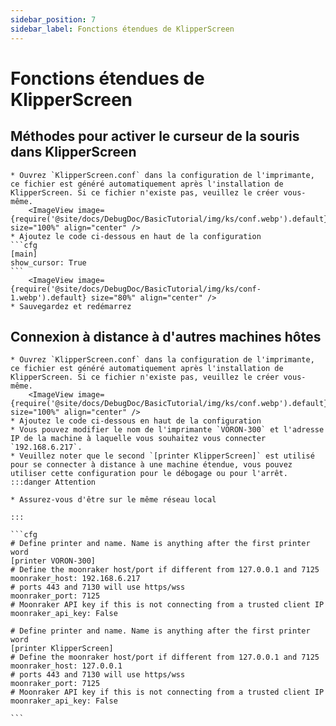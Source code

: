 ```yaml
---
sidebar_position: 7
sidebar_label: Fonctions étendues de KlipperScreen
---
```





# Fonctions étendues de KlipperScreen

## Méthodes pour activer le curseur de la souris dans KlipperScreen

    * Ouvrez `KlipperScreen.conf` dans la configuration de l'imprimante, ce fichier est généré automatiquement après l'installation de KlipperScreen. Si ce fichier n'existe pas, veuillez le créer vous-même.
        <ImageView image={require('@site/docs/DebugDoc/BasicTutorial/img/ks/conf.webp').default} size="100%" align="center" />
    * Ajoutez le code ci-dessous en haut de la configuration
    ```cfg
    [main]
    show_cursor: True
    ```
        <ImageView image={require('@site/docs/DebugDoc/BasicTutorial/img/ks/conf-1.webp').default} size="80%" align="center" />
    * Sauvegardez et redémarrez

## Connexion à distance à d'autres machines hôtes

    * Ouvrez `KlipperScreen.conf` dans la configuration de l'imprimante, ce fichier est généré automatiquement après l'installation de KlipperScreen. Si ce fichier n'existe pas, veuillez le créer vous-même.
        <ImageView image={require('@site/docs/DebugDoc/BasicTutorial/img/ks/conf.webp').default} size="100%" align="center" />
    * Ajoutez le code ci-dessous en haut de la configuration
    * Vous pouvez modifier le nom de l'imprimante `VORON-300` et l'adresse IP de la machine à laquelle vous souhaitez vous connecter `192.168.6.217`.
    * Veuillez noter que le second `[printer KlipperScreen]` est utilisé pour se connecter à distance à une machine étendue, vous pouvez utiliser cette configuration pour le débogage ou pour l'arrêt.
    :::danger Attention

    * Assurez-vous d'être sur le même réseau local

    :::

    ```cfg
    # Define printer and name. Name is anything after the first printer word
    [printer VORON-300]
    # Define the moonraker host/port if different from 127.0.0.1 and 7125
    moonraker_host: 192.168.6.217
    # ports 443 and 7130 will use https/wss
    moonraker_port: 7125
    # Moonraker API key if this is not connecting from a trusted client IP
    moonraker_api_key: False

    # Define printer and name. Name is anything after the first printer word
    [printer KlipperScreen]
    # Define the moonraker host/port if different from 127.0.0.1 and 7125
    moonraker_host: 127.0.0.1
    # ports 443 and 7130 will use https/wss
    moonraker_port: 7125
    # Moonraker API key if this is not connecting from a trusted client IP
    moonraker_api_key: False

    ```